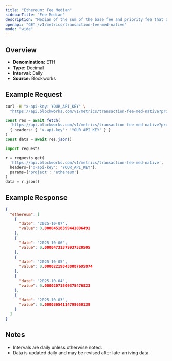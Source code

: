 ```yaml
---
title: "Ethereum: Fee Median"
sidebarTitle: "Fee Median"
description: "Median of the sum of the base fee and priority fee that day"
openapi: "GET /v1/metrics/transaction-fee-med-native"
mode: "wide"
---
```


## Overview

- **Denomination:** ETH
- **Type:** Decimal
- **Interval:** Daily
- **Source:** Blockworks

## Example Request

<CodeGroup>

```bash cURL
curl -H "x-api-key: YOUR_API_KEY" \
  "https://api.blockworks.com/v1/metrics/transaction-fee-med-native?project=ethereum"
```

```typescript TypeScript
const res = await fetch(
  'https://api.blockworks.com/v1/metrics/transaction-fee-med-native?project=ethereum',
  { headers: { 'x-api-key': 'YOUR_API_KEY' } }
)
const data = await res.json()
```

```python Python
import requests

r = requests.get(
  'https://api.blockworks.com/v1/metrics/transaction-fee-med-native',
  headers={'x-api-key': 'YOUR_API_KEY'},
  params={'project': 'ethereum'}
)
data = r.json()
```

</CodeGroup>

## Example Response

```json
{
  "ethereum": [
    {
      "date": "2025-10-07",
      "value": 0.00004518399441096491
    },
    {
      "date": "2025-10-06",
      "value": 0.00004731379937520505
    },
    {
      "date": "2025-10-05",
      "value": 0.000022198438087695874
    },
    {
      "date": "2025-10-04",
      "value": 0.00002071809375476823
    },
    {
      "date": "2025-10-03",
      "value": 0.00003654114799650139
    }
  ]
}
```

## Notes
- Intervals are daily unless otherwise noted.
- Data is updated daily and may be revised after late-arriving data.